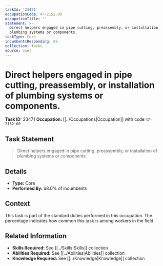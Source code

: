 ```yaml
---
taskId: '23471'
occupationCode: 47-2152.00
occupationTitle: ''
statement: >-
  Direct helpers engaged in pipe cutting, preassembly, or installation of
  plumbing systems or components.
taskType: Core
incumbentsResponding: 68
collection: Tasks
source: onet
---
```

# Direct helpers engaged in pipe cutting, preassembly, or installation of plumbing systems or components.

**Task ID:** 23471
**Occupation:** [[../Occupations|Occupation]] with code `47-2152.00`

## Task Statement

> Direct helpers engaged in pipe cutting, preassembly, or installation of plumbing systems or components.

## Details

- **Type:** Core
- **Performed By:** 68.0% of incumbents

## Context

This task is part of the standard duties performed in this occupation. The percentage indicates how common this task is among workers in the field.

## Related Information

- **Skills Required:** See [[../Skills|Skills]] collection
- **Abilities Required:** See [[../Abilities|Abilities]] collection
- **Knowledge Required:** See [[../Knowledge|Knowledge]] collection
